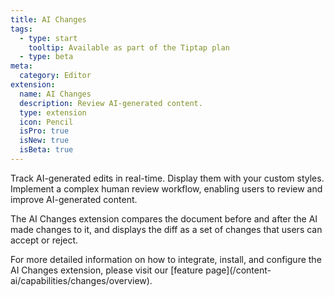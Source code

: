 ```yaml
---
title: AI Changes
tags:
  - type: start
    tooltip: Available as part of the Tiptap plan
  - type: beta
meta:
  category: Editor
extension:
  name: AI Changes
  description: Review AI-generated content.
  type: extension
  icon: Pencil
  isPro: true
  isNew: true
  isBeta: true
---
```



Track AI-generated edits in real-time. Display them with your custom styles. Implement a complex human review workflow, enabling users to review and improve AI-generated content.

The AI Changes extension compares the document before and after the AI made changes to it, and displays the diff as a set of changes that users can accept or reject.

<Callout title="More details" variant="hint">
  For more detailed information on how to integrate, install, and configure the AI Changes
  extension, please visit our [feature page](/content-ai/capabilities/changes/overview).
</Callout>

<CodeDemo
  isPro
  path="/Extensions/AiSuggestion"
  src="https://develop--tiptap-pro.netlify.app/preview/Extensions/AiChanges"
/>
